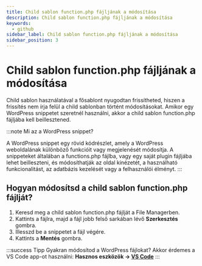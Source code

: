 ```yaml
---
title: Child sablon function.php fájljának a módosítása
description: Child sablon function.php fájljának a módosítása
keywords:
  - github
sidebar_label: Child sablon function.php fájljának a módosítása
sidebar_position: 3
---
```



# <FontAwesomeIcon icon="fa-duotone fa-function text-primary" /> Child sablon function.php fájljának a módosítása

Child sablon használatával a fősablont nyugodtan frissítheted, hiszen a frissítés nem írja felül a child sablonban történt módosításokat. Amikor egy WordPress snippetet szeretnél használni, akkor a child sablon function.php fájljába kell beillesztened.

:::note Mi az a WordPress snippet?

A WordPress snippet egy rövid kódrészlet, amely a WordPress weboldalának különböző funkcióit vagy megjelenését módosítja. A snippeteket általában a functions.php fájlba, vagy egy saját plugin fájljába lehet beilleszteni, és módosíthatják az oldal kinézetét, a használható funkcionalitást, az adatbázis kezelését vagy a felhasználói élményt.
:::

## Hogyan módosítsd a child sablon function.php fájlját?

1. Keresd meg a child sablon function.php fájlját a File Managerben.
2. Kattints a fájlra, majd a fájl jobb felső sarkában lévő **Szerkesztés** gombra.
3. Illesszd be a snippetet a fájl végére.
4. Kattints a **Mentés** gombra.

:::success Tipp
Gyakran módosítod a WordPress fájlokat? Akkor érdemes a VS Code app-ot használni: **Hasznos eszközök -> [VS Code](docs/tudasbazis/hasznos-eszkozok/kodszerkeszto-vscode)**
:::
